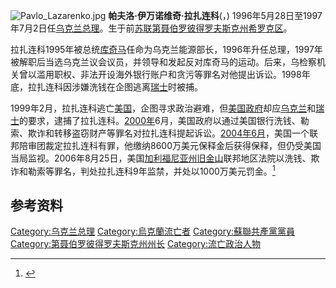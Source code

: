 [[File:Pavlo_Lazarenko.jpg|thumb]]
'''帕夫洛·伊万诺维奇·拉扎连科'''({{Lang-uk|Павло Іванович Лазаренко}}，{{Bd|1953年|1月23日|catIdx=Lazarenko}})  1996年5月28日至1997年7月2日任[[乌克兰总理|乌克兰总理]]。生于前[[苏联|苏联]][[第聂伯罗彼得罗夫斯克州|第聂伯罗彼得罗夫斯克州]][[希罗克区|希罗克区]]。

拉扎连科1995年被总统[[库奇马|库奇马]]任命为乌克兰能源部长，1996年升任总理，1997年被解职后当选乌克兰议会议员，并领导和发起反对库奇马的运动。后来，乌检察机关曾以滥用职权、非法开设海外银行账户和贪污等罪名对他提出诉讼。1998年底，拉扎连科因涉嫌洗钱在企图逃离[[瑞士|瑞士]]时被捕。

1999年2月，拉扎连科逃亡[[美国|美国]]，企图寻求政治避难，但[[美国政府|美国政府]]却应[[乌克兰|乌克兰]]和[[瑞士|瑞士]]的要求，逮捕了拉扎连科。[[2000年|2000年]]6月，美国政府以通过美国银行洗钱、勒索、欺诈和转移盗窃财产等罪名对拉扎连科提起诉讼。[[2004年6月|2004年6月]]，美国一个联邦陪审团裁定拉扎连科有罪，他缴纳8600万美元保释金后获得保释，但仍受美国当局监视。2006年8月25日，美国[[加利福尼亚州|加利福尼亚州]][[旧金山|旧金山]]联邦地区法院以洗钱、欺诈和勒索等罪名，判处拉扎连科9年监禁，并处以1000万美元罚金。<ref>{{Cite web |url=http://news.xinhuanet.com/world/2006-08/26/content_5009228.htm |title=存档副本 |access-date=2006-08-26 |archive-date=2015-06-10 |archive-url=https://web.archive.org/web/20150610234325/http://news.xinhuanet.com/world/2006-08/26/content_5009228.htm |dead-url=no }}</ref>

== 参考资料 ==
{{Reflist}}

{{Start box}}
{{S-before|[[叶夫根尼·马尔丘克|叶夫根尼·马尔丘克]]}}
{{S-title|[[乌克兰总理|乌克兰总理]]|1996-1997}}
{{S-after|[[瓦列里·帕夫洛維奇·普斯托沃伊堅科|瓦列里·帕夫洛維奇·普斯托沃伊堅科]]}}
{{End box}}

{{乌克兰总理}}
{{Authority control}}
{{DEFAULTSORT: Lazarenko, Pavlo}}
[[Category:乌克兰总理|Category:乌克兰总理]]
[[Category:烏克蘭流亡者|Category:烏克蘭流亡者]]
[[Category:蘇聯共產黨黨員|Category:蘇聯共產黨黨員]]
[[Category:第聂伯罗彼得罗夫斯克州州长|Category:第聂伯罗彼得罗夫斯克州州长]]
[[Category:流亡政治人物|Category:流亡政治人物]]